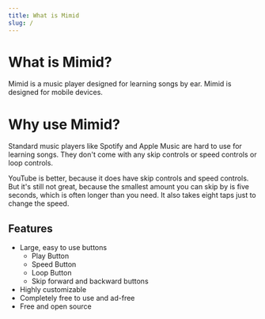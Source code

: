```yaml
---
title: What is Mimid
slug: /
---
```


# What is Mimid?

Mimid is a music player designed for learning songs by ear.
Mimid is designed for mobile devices.

# Why use Mimid?

Standard music players like Spotify and Apple Music are hard to use for learning songs.
They don't come with any skip controls or speed controls or loop controls.

YouTube is better, because it does have skip controls and speed controls.
But it's still not great, because the smallest amount you can skip by is five seconds,
which is often longer than you need.
It also takes eight taps just to change the speed.

## Features

- Large, easy to use buttons
  - Play Button
  - Speed Button
  - Loop Button
  - Skip forward and backward buttons
- Highly customizable
- Completely free to use and ad-free
- Free and open source
